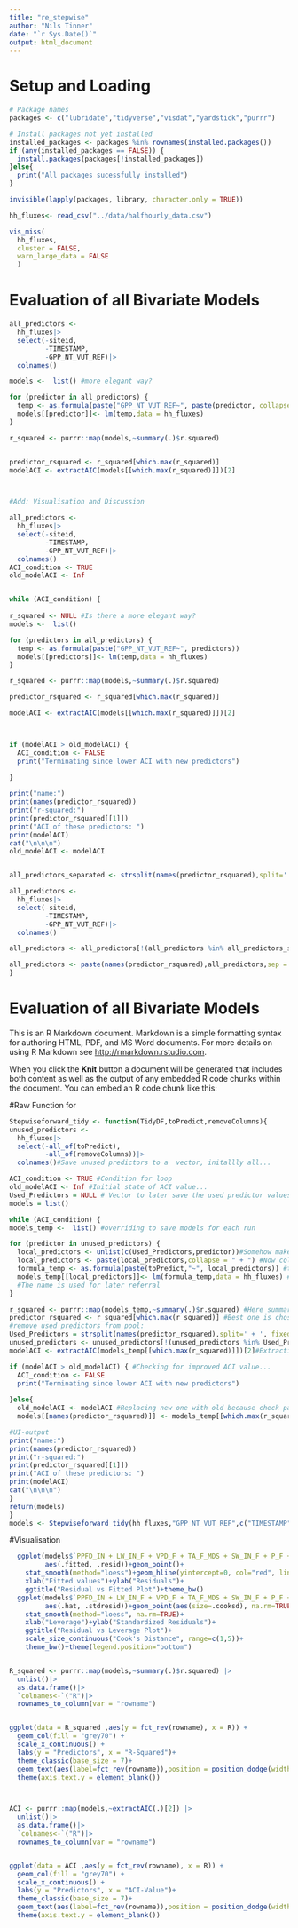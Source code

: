 ```yaml
---
title: "re_stepwise"
author: "Nils Tinner"
date: "`r Sys.Date()`"
output: html_document
---
```

# Setup and Loading
```r
# Package names
packages <- c("lubridate","tidyverse","visdat","yardstick","purrr")

# Install packages not yet installed
installed_packages <- packages %in% rownames(installed.packages())
if (any(installed_packages == FALSE)) {
  install.packages(packages[!installed_packages])
}else{
  print("All packages sucessfully installed")
}

invisible(lapply(packages, library, character.only = TRUE))

hh_fluxes<- read_csv("../data/halfhourly_data.csv")

vis_miss(
  hh_fluxes,
  cluster = FALSE, 
  warn_large_data = FALSE
  )
```

# Evaluation of all Bivariate Models



```r
all_predictors <-
  hh_fluxes|>
  select(-siteid,
         -TIMESTAMP,
         -GPP_NT_VUT_REF)|>
  colnames()

models <-  list() #more elegant way?

for (predictor in all_predictors) {
  temp <- as.formula(paste("GPP_NT_VUT_REF~", paste(predictor, collapse="+")))
  models[[predictor]]<- lm(temp,data = hh_fluxes)
}

r_squared <- purrr::map(models,~summary(.)$r.squared)


predictor_rsquared <- r_squared[which.max(r_squared)]
modelACI <- extractAIC(models[[which.max(r_squared)]])[2]



#Add: Visualisation and Discussion

```




```r

all_predictors <-
  hh_fluxes|>
  select(-siteid,
         -TIMESTAMP,
         -GPP_NT_VUT_REF)|>
  colnames()
ACI_condition <- TRUE
old_modelACI <- Inf


while (ACI_condition) {
  
r_squared <- NULL #Is there a more elegant way?
models <-  list()

for (predictors in all_predictors) {
  temp <- as.formula(paste("GPP_NT_VUT_REF~", predictors))
  models[[predictors]]<- lm(temp,data = hh_fluxes)
}

r_squared <- purrr::map(models,~summary(.)$r.squared)

predictor_rsquared <- r_squared[which.max(r_squared)]

modelACI <- extractAIC(models[[which.max(r_squared)]])[2]



if (modelACI > old_modelACI) {
  ACI_condition <- FALSE
  print("Terminating since lower ACI with new predictors")
  
}

print("name:")
print(names(predictor_rsquared))
print("r-squared:")
print(predictor_rsquared[[1]])
print("ACI of these predictors: ")
print(modelACI)
cat("\n\n\n")
old_modelACI <- modelACI


all_predictors_separated <- strsplit(names(predictor_rsquared),split=' + ', fixed=TRUE)

all_predictors <-
  hh_fluxes|>
  select(-siteid,
         -TIMESTAMP,
         -GPP_NT_VUT_REF)|>
  colnames()

all_predictors <- all_predictors[!(all_predictors %in% all_predictors_separated[[1]])]

all_predictors <- paste(names(predictor_rsquared),all_predictors,sep = " + ")
}


```


# Evaluation of all Bivariate Models

This is an R Markdown document. Markdown is a simple formatting syntax for authoring HTML, PDF, and MS Word documents. For more details on using R Markdown see <http://rmarkdown.rstudio.com>.

When you click the **Knit** button a document will be generated that includes both content as well as the output of any embedded R code chunks within the document. You can embed an R code chunk like this:





#Raw Function for 
```r
Stepwiseforward_tidy <- function(TidyDF,toPredict,removeColumns){
unused_predictors <-
  hh_fluxes|>
  select(-all_of(toPredict),
         -all_of(removeColumns))|>
  colnames()#Save unused predictors to a  vector, initallly all...

ACI_condition <- TRUE #Condition for loop
old_modelACI <- Inf #Initial state of ACI value...
Used_Predictors = NULL # Vector to later save the used predictor values
models = list()

while (ACI_condition) {
models_temp <-  list() #overriding to save models for each run

for (predictor in unused_predictors) {
  local_predictors <- unlist(c(Used_Predictors,predictor))#Somehow makes a list, needed as a vector so unlist
  local_predictors <- paste(local_predictors,collapse = " + ") #Now collapse vector
  formula_temp <- as.formula(paste(toPredict,"~", local_predictors)) #temporary formula
  models_temp[[local_predictors]]<- lm(formula_temp,data = hh_fluxes) #Save models to appripriate place
  #The name is used for later referral
}

r_squared <- purrr::map(models_temp,~summary(.)$r.squared) #Here summary for each model+name is created
predictor_rsquared <- r_squared[which.max(r_squared)] #Best one is chosen
#remove used predictors from pool:
Used_Predictors = strsplit(names(predictor_rsquared),split=' + ', fixed=TRUE) #separate the used predictors
unused_predictors <- unused_predictors[!(unused_predictors %in% Used_Predictors)] 
modelACI <- extractAIC(models_temp[[which.max(r_squared)]])[2]#Extraction of ACI

if (modelACI > old_modelACI) { #Checking for improved ACI value...
  ACI_condition <- FALSE
  print("Terminating since lower ACI with new predictors")
  
}else{
  old_modelACI <- modelACI #Replacing new one with old because check passed
  models[[names(predictor_rsquared)]] <- models_temp[[which.max(r_squared)]]}#Saving Model for later visualization

#UI-output
print("name:")
print(names(predictor_rsquared))
print("r-squared:")
print(predictor_rsquared[[1]])
print("ACI of these predictors: ")
print(modelACI)
cat("\n\n\n")
}
return(models)
}
models <- Stepwiseforward_tidy(hh_fluxes,"GPP_NT_VUT_REF",c("TIMESTAMP","siteid"))
```


#Visualisation
```r
  ggplot(models$`PPFD_IN + LW_IN_F + VPD_F + TA_F_MDS + SW_IN_F + P_F + WS_F + CO2_F_MDS + PA_F`,
         aes(.fitted, .resid))+geom_point()+
    stat_smooth(method="loess")+geom_hline(yintercept=0, col="red", linetype="dashed")+
    xlab("Fitted values")+ylab("Residuals")+
    ggtitle("Residual vs Fitted Plot")+theme_bw()
  ggplot(models$`PPFD_IN + LW_IN_F + VPD_F + TA_F_MDS + SW_IN_F + P_F + WS_F + CO2_F_MDS + PA_F`,
         aes(.hat, .stdresid))+geom_point(aes(size=.cooksd), na.rm=TRUE)+
    stat_smooth(method="loess", na.rm=TRUE)+
    xlab("Leverage")+ylab("Standardized Residuals")+
    ggtitle("Residual vs Leverage Plot")+
    scale_size_continuous("Cook's Distance", range=c(1,5))+
    theme_bw()+theme(legend.position="bottom")


R_squared <- purrr::map(models,~summary(.)$r.squared) |>
  unlist()|>
  as.data.frame()|>
  `colnames<-`("R")|>
  rownames_to_column(var = "rowname")


ggplot(data = R_squared ,aes(y = fct_rev(rowname), x = R)) +
  geom_col(fill = "grey70") +
  scale_x_continuous() +
  labs(y = "Predictors", x = "R-Squared")+
  theme_classic(base_size = 7)+
  geom_text(aes(label=fct_rev(rowname)),position = position_dodge(width = 1),hjust=1, size = 3)+
  theme(axis.text.y = element_blank())



ACI <- purrr::map(models,~extractAIC(.)[2]) |>
  unlist()|>
  as.data.frame()|>
  `colnames<-`("R")|>
  rownames_to_column(var = "rowname")


ggplot(data = ACI ,aes(y = fct_rev(rowname), x = R)) +
  geom_col(fill = "grey70") +
  scale_x_continuous() +
  labs(y = "Predictors", x = "ACI-Value")+
  theme_classic(base_size = 7)+
  geom_text(aes(label=fct_rev(rowname)),position = position_dodge(width = 1),hjust=1, size = 3)+
  theme(axis.text.y = element_blank())



  
```


